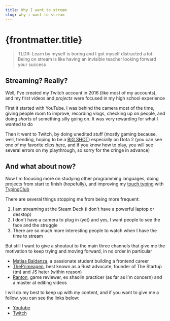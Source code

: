 ```yaml
---
title: Why I want to stream
slug: why-i-want-to-stream
---
```



# {frontmatter.title}

> TLDR: Learn by myself is boring and I got myself distracted a lot. Being on stream is like having an invisible teacher looking forward your success

## Streaming? Really?

Well, I've created my Twitch account in 2016 (like most of my accounts), and my first videos and _projects_ were focused in my high school experience

First it started with YouTube. I was behind the camera most of the time, giving people room to improve, recording vlogs, checking up on people, and doing _shorts_ of something silly going on. It was very rewarding for what I wanted to do

Then it went to Twitch, by doing unedited stuff (mostly gaming because, well, trending, hoping to be a [BIG SHOT](https://www.youtube.com/watch?v=hdCWPC3HMXU)) especially on Dota 2 (you can see one of my favorite clips [here](https://www.twitch.tv/videos/331772442), and if you know how to play, you will see several errors on my playthrough, so sorry for the cringe in advance)

## And what about now?

Now I'm focusing more on studying other programming languages, doing projects from start to finish (hopefully), and improving my [touch typing](https://en.wikipedia.org/wiki/Touch_typing) with [TypingClub](https://www.typingclub.com/)

There are several things stopping me from being more frequent:

1. I am streaming at the Steam Deck (i don't have a powerful laptop or desktop)
2. I don't have a camera to plug in (yet) and yes, I want people to see the face and the struggle
3. There are so much more interesting people to watch when I have the time to stream

But still I want to give a shoutout to the main three channels that give me the motivation to keep trying and moving forward, in no order in particular

- [Matias Baldanza](https://www.twitch.tv/matiasbaldanza), a passionate student building a frontend career
- [ThePrimeagen](https://www.twitch.tv/theprimeagen), best known as a Rust advocate, founder of The Startup (tm) and JS hater (within reason)
- [Ranton](https://www.twitch.tv/realranton), game reviewer, ex shaolin practicer (as far as I'm concern) and a master at editing videos

I will do my best to keep up with my content, and if you want to give me a follow, you can see the links below:

- [Youtube](https://www.youtube.com/channel/UCEy74oNYKDcPthIjuoUy_DA)
- [Twitch](https://twitch.tv/laspark)
